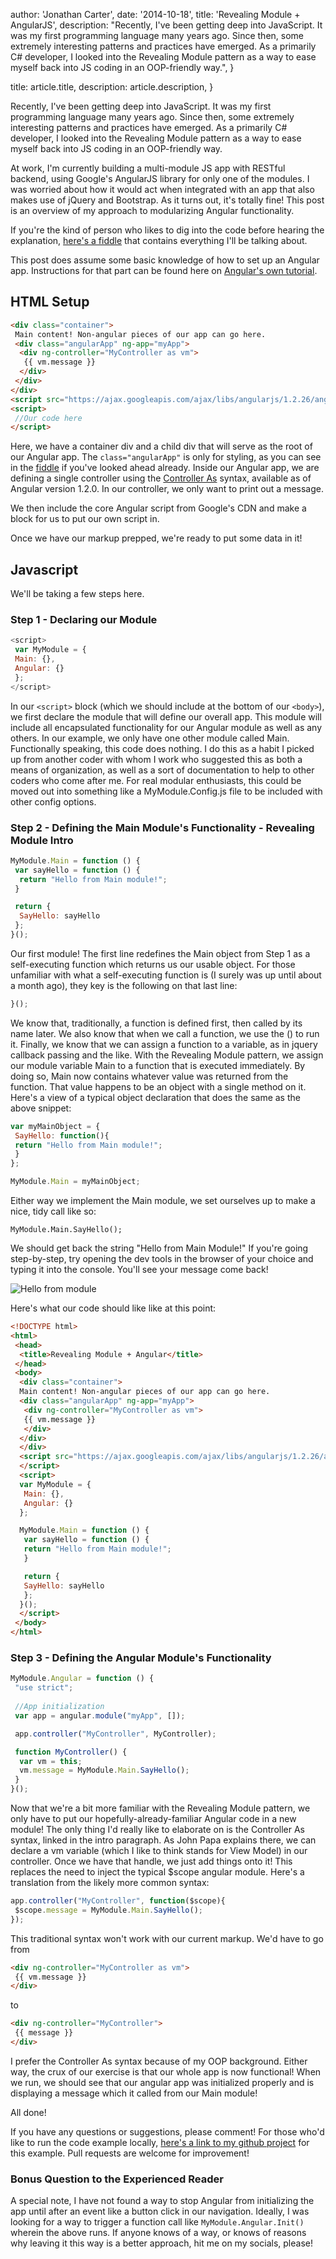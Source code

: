 
 author: 'Jonathan Carter',
 date: '2014-10-18',
 title: 'Revealing Module + AngularJS',
 description:
 "Recently, I've been getting deep into JavaScript. It was my first programming language many years ago. Since then, some extremely interesting patterns and practices have emerged. As a primarily C# developer, I looked into the Revealing Module pattern as a way to ease myself back into JS coding in an OOP-friendly way.",
}

 title: article.title,
 description: article.description,
}


Recently, I've been getting deep into JavaScript. It was my first programming language many years ago. Since then, some extremely interesting patterns and practices have emerged. As a primarily C# developer, I looked into the Revealing Module pattern as a way to ease myself back into JS coding in an OOP-friendly way. 

At work, I'm currently building a multi-module JS app with RESTful backend, using Google's AngularJS library for only one of the modules. I was worried about how it would act when integrated with an app that also makes use of jQuery and Bootstrap. As it turns out, it's totally fine! This post is an overview of my approach to modularizing Angular functionality.

If you're the kind of person who likes to dig into the code before hearing the explanation, [here's a fiddle](https://jsfiddle.net/PlacidBits/888qwnpp/) that contains everything I'll be talking about.

This post does assume some basic knowledge of how to set up an Angular app. Instructions for that part can be found here on [Angular's own tutorial](https://docs.angularjs.org/tutorial).

## HTML Setup

``` HTML
<div class="container">
 Main content! Non-angular pieces of our app can go here.
 <div class="angularApp" ng-app="myApp">
  <div ng-controller="MyController as vm">
   {{ vm.message }}
  </div>
 </div>
</div>
<script src="https://ajax.googleapis.com/ajax/libs/angularjs/1.2.26/angular.min.js"></script>
<script>
 //Our code here
</script>  
```

Here, we have a container div and a child div that will serve as the root of our Angular app. The `class="angularApp"` is only for styling, as you can see in the [fiddle](http://jsfiddle.net/PlacidBits/888qwnpp/) if you've looked ahead already. Inside our Angular app, we are defining a single controller using the [Controller As](http://www.johnpapa.net/angularjss-controller-as-and-the-vm-variable/) syntax, available as of Angular version 1.2.0. In our controller, we only want to print out a message. 

We then include the core Angular script from Google's CDN and make a block for us to put our own script in.

Once we have our markup prepped, we're ready to put some data in it!

## Javascript

We'll be taking a few steps here. 

### Step 1 - Declaring our Module
``` Javascript
<script>
 var MyModule = {
 Main: {},
 Angular: {}
 };
</script>
```

In our `<script>` block (which we should include at the bottom of our `<body>`), we first declare the module that will define our overall app. This module will include all encapsulated functionality for our Angular module as well as any others. In our example, we only have one other module called Main. Functionally speaking, this code does nothing. I do this as a habit I picked up from another coder with whom I work who suggested this as both a means of organization, as well as a sort of documentation to help to other coders who come after me. For real modular enthusiasts, this could be moved out into something like a MyModule.Config.js file to be included with other config options. 

### Step 2 - Defining the Main Module's Functionality - Revealing Module Intro

``` Javascript
MyModule.Main = function () {
 var sayHello = function () {
  return "Hello from Main module!";
 }

 return {
  SayHello: sayHello
 };
}();
``` 

Our first module! The first line redefines the Main object from Step 1 as a self-executing function which returns us our usable object. For those unfamiliar with what a self-executing function is (I surely was up until about a month ago), they key is the following on that last line:

``` JavaScript
}();
```

We know that, traditionally, a function is defined first, then called by its name later. We also know that when we call a function, we use the () to run it. Finally, we know that we can assign a function to a variable, as in jquery callback passing and the like. With the Revealing Module pattern, we assign our module variable Main to a function that is executed immediately. By doing so, Main now contains whatever value was returned from the function. That value happens to be an object with a single method on it. Here's a view of a typical object declaration that does the same as the above snippet:

``` JavaScript
var myMainObject = {
 SayHello: function(){
 return "Hello from Main module!";
 }
};

MyModule.Main = myMainObject;
``` 

Either way we implement the Main module, we set ourselves up to make a nice, tidy call like so:

`MyModule.Main.SayHello();`

We should get back the string "Hello from Main Module!" If you're going step-by-step, try opening the dev tools in the browser of your choice and typing it into the console. You'll see your message come back! 

<Image src={helloFromModule} alt="Hello from module" />

Here's what our code should like like at this point:

``` HTML
<!DOCTYPE html>
<html>
 <head>
  <title>Revealing Module + Angular</title>
 </head>
 <body>
  <div class="container">
  Main content! Non-angular pieces of our app can go here.
  <div class="angularApp" ng-app="myApp">
   <div ng-controller="MyController as vm">
   {{ vm.message }}
   </div>
  </div>
  </div>
  <script src="https://ajax.googleapis.com/ajax/libs/angularjs/1.2.26/angular.min.js">
  </script>
  <script>
  var MyModule = {
   Main: {},
   Angular: {}
  };

  MyModule.Main = function () {
   var sayHello = function () {
   return "Hello from Main module!";
   }

   return {
   SayHello: sayHello
   };
  }();
  </script>  
 </body>
</html>
```

### Step 3 - Defining the Angular Module's Functionality

``` JavaScript
MyModule.Angular = function () {
 "use strict";
 
 //App initialization
 var app = angular.module("myApp", []);

 app.controller("MyController", MyController);

 function MyController() {
  var vm = this;
  vm.message = MyModule.Main.SayHello();
 }
}();
```
Now that we're a bit more familiar with the Revealing Module pattern, we only have to put our hopefully-already-familiar Angular code in a new module! The only thing I'd really like to elaborate on is the Controller As syntax, linked in the intro paragraph. As John Papa explains there, we can declare a vm variable (which I like to think stands for View Model) in our controller. Once we have that handle, we just add things onto it! This replaces the need to inject the typical $scope angular module. Here's a translation from the likely more common syntax:

``` JavaScript
app.controller("MyController", function($scope){
 $scope.message = MyModule.Main.SayHello();
});
```

This traditional syntax won't work with our current markup. We'd have to go from

``` HTML
<div ng-controller="MyController as vm">
 {{ vm.message }}
</div>
```

to

``` HTML
<div ng-controller="MyController">
 {{ message }}
</div>
```

I prefer the Controller As syntax because of my OOP background. Either way, the crux of our exercise is that our whole app is now functional! When we run, we should see that our angular app was initialized properly and is displaying a message which it called from our Main module!

All done!

If you have any questions or suggestions, please comment! For those who'd like to run the code example locally, [here's a link to my github project](https://github.com/PlacidBits/codey-bits/tree/master/public/revealingModuleAngular) for this example. Pull requests are welcome for improvement!

### Bonus Question to the Experienced Reader

A special note, I have not found a way to stop Angular from initializing the app until after an event like a button click in our navigation. Ideally, I was looking for a way to trigger a function call like `MyModule.Angular.Init()` wherein the above runs. If anyone knows of a way, or knows of reasons why leaving it this way is a better approach, hit me on my socials, please! 